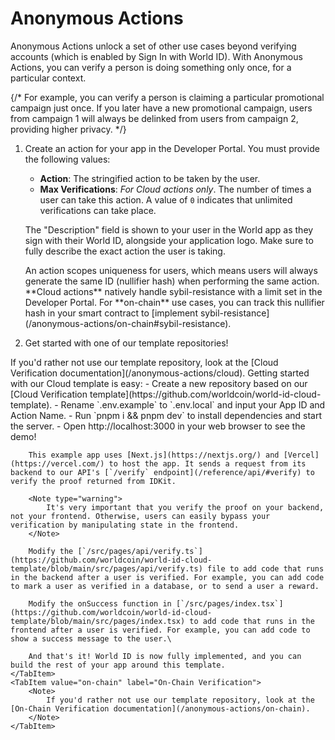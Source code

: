 # Anonymous Actions

Anonymous Actions unlock a set of other use cases beyond verifying accounts (which is enabled by Sign In with World ID). With Anonymous Actions, you can verify a person is doing something only once, for a particular context.

{/* <Note>
    For example, you can verify a person is claiming a particular promotional
    campaign just once. If you later have a new promotional campaign, users from
    campaign 1 will always be delinked from users from campaign 2, providing
    higher privacy.
</Note> */}

1. Create an action for your app in the Developer Portal.
    You must provide the following values:

    -   **Action**: The stringified action to be taken by the user.
    -   **Max Verifications**: _For Cloud actions only_. The number of times a user can take this action. A value of `0` indicates that unlimited verifications can take place.

    The "Description" field is shown to your user in the World app as they sign with their World ID, alongside your application logo. Make sure to fully describe the exact action the user is taking.

    <Note>
        An action scopes uniqueness for users, which means users will always generate the same ID (nullifier hash) when performing the same action. 
        **Cloud actions** natively handle sybil-resistance with a limit set in the Developer Portal.
        For **on-chain** use cases, you can track this nullifier hash in your smart contract to [implement sybil-resistance](/anonymous-actions/on-chain#sybil-resistance).
    </Note>

2. Get started with one of our template repositories!

<Tabs>
    <TabItem value="cloud" label="Cloud (API) Verification">
        <Note>
            If you'd rather not use our template repository, look at the [Cloud Verification documentation](/anonymous-actions/cloud).
        </Note>
        Getting started with our Cloud template is easy:
        - Create a new repository based on our [Cloud Verification template](https://github.com/worldcoin/world-id-cloud-template).
        - Rename `.env.example` to `.env.local` and input your App ID and Action Name.
        - Run `pnpm i && pnpm dev` to install dependencies and start the server.
        - Open http://localhost:3000 in your web browser to see the demo!

        This example app uses [Next.js](https://nextjs.org/) and [Vercel](https://vercel.com/) to host the app. It sends a request from its backend to our API's [`/verify` endpoint](/reference/api/#verify) to verify the proof returned from IDKit.

        <Note type="warning">
            It's very important that you verify the proof on your backend, not your frontend. Otherwise, users can easily bypass your verification by manipulating state in the frontend.
        </Note>
        
        Modify the [`/src/pages/api/verify.ts`](https://github.com/worldcoin/world-id-cloud-template/blob/main/src/pages/api/verify.ts) file to add code that runs in the backend after a user is verified. For example, you can add code to mark a user as verified in a database, or to send a user a reward.

        Modify the onSuccess function in [`/src/pages/index.tsx`](https://github.com/worldcoin/world-id-cloud-template/blob/main/src/pages/index.tsx) to add code that runs in the frontend after a user is verified. For example, you can add code to show a success message to the user.\

        And that's it! World ID is now fully implemented, and you can build the rest of your app around this template.
    </TabItem>
    <TabItem value="on-chain" label="On-Chain Verification">
        <Note>
            If you'd rather not use our template repository, look at the [On-Chain Verification documentation](/anonymous-actions/on-chain).
        </Note>
    </TabItem>
</Tabs>
